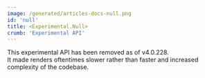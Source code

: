 ```yaml
---
image: /generated/articles-docs-null.png
id: 'null'
title: <Experimental.Null>
crumb: 'Experimental API'
---
```


This experimental API has been removed as of v4.0.228.  
It made renders oftentimes slower rather than faster and increased complexity of the codebase.
